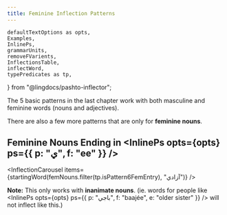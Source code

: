```yaml
---
title: Feminine Inflection Patterns
---
```


<!-- 

Copyright (c) 2021 lingdocs.com 

The content of the chapters/book is licensed by a
Attribution-ShareAlike 4.0 International License (CC BY-SA 4.0)
https://creativecommons.org/licenses/by-sa/4.0/
https://creativecommons.org/licenses/by-sa/4.0/legalcode
    
-->


    defaultTextOptions as opts,
    Examples,
    InlinePs,
    grammarUnits,
    removeFVarients,
    InflectionsTable,
    inflectWord,
    typePredicates as tp,
} from "@lingdocs/pashto-inflector";


The <Link to="/inflection/inflection-patterns/">5 basic patterns in the last chapter</Link> work with both masculine and feminine words (nouns and adjectives).

There are also a few more patterns that are only for **feminine nouns**.

## Feminine Nouns Ending in <InlinePs opts={opts} ps={{ p: "ي", f: "ee" }} /> 

<InflectionCarousel items={startingWord(femNouns.filter(tp.isPattern6FemEntry), "آزادي")} />

**Note:** This only works with **inanimate nouns**. (ie. words for people like <InlinePs opts={opts} ps={{ p: "باجي", f: "baajée", e: "older sister" }} /> will not inflect like this.)
